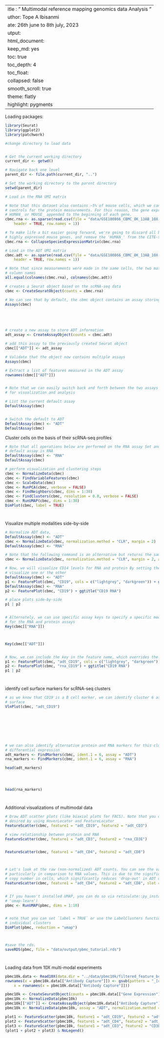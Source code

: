 ---
Title : " Multimodal reference mapping genomics data Analysis " 
author: Tope A Ibisanmi
date: 26th  june to 8th july, 2023
output: 
  html_document: 
    keep_md: yes 
    toc: true  
    toc_depth: 4
    toc_float: 
      collapsed: false 
      smooth_scroll: true
    theme: flatly  
    highlight: pygments 
--- 


Loading packages:

```r
library(Seurat)
library(ggplot2)
library(patchwork)

#change directory to load data


# Get the current working directory
current_dir <- getwd()

# Navigate back one level
parent_dir <- file.path(current_dir, "..")

# Set the working directory to the parent directory
setwd(parent_dir)

# Load in the RNA UMI matrix

# Note that this dataset also contains ~5% of mouse cells, which we can use as negative
# controls for the protein measurements. For this reason, the gene expression matrix has
# HUMAN_ or MOUSE_ appended to the beginning of each gene.
cbmc.rna <- as.sparse(read.csv(file = "data/GSE100866_CBMC_8K_13AB_10X-RNA_umi.csv.gz", sep = ",",
    header = TRUE, row.names = 1))

# To make life a bit easier going forward, we're going to discard all but the top 100 most
# highly expressed mouse genes, and remove the 'HUMAN_' from the CITE-seq prefix
cbmc.rna <- CollapseSpeciesExpressionMatrix(cbmc.rna)

# Load in the ADT UMI matrix
cbmc.adt <- as.sparse(read.csv(file = "data/GSE100866_CBMC_8K_13AB_10X-ADT_umi.csv.gz", sep = ",",
    header = TRUE, row.names = 1))

# Note that since measurements were made in the same cells, the two matrices have identical
# column names
all.equal(colnames(cbmc.rna), colnames(cbmc.adt))


``` 






```r


# creates a Seurat object based on the scRNA-seq data
cbmc <- CreateSeuratObject(counts = cbmc.rna)

# We can see that by default, the cbmc object contains an assay storing RNA measurement
Assays(cbmc)





# create a new assay to store ADT information
adt_assay <- CreateAssayObject(counts = cbmc.adt)

# add this assay to the previously created Seurat object
cbmc[["ADT"]] <- adt_assay

# Validate that the object now contains multiple assays
Assays(cbmc)

# Extract a list of features measured in the ADT assay
rownames(cbmc[["ADT"]])


# Note that we can easily switch back and forth between the two assays to specify the default
# for visualization and analysis

# List the current default assay
DefaultAssay(cbmc)


# Switch the default to ADT
DefaultAssay(cbmc) <- "ADT"
DefaultAssay(cbmc)

```  


Cluster cells on the basis of their scRNA-seq profiles
```r


# Note that all operations below are performed on the RNA assay Set and verify that the
# default assay is RNA
DefaultAssay(cbmc) <- "RNA"
DefaultAssay(cbmc)

# perform visualization and clustering steps
cbmc <- NormalizeData(cbmc)
cbmc <- FindVariableFeatures(cbmc)
cbmc <- ScaleData(cbmc)
cbmc <- RunPCA(cbmc, verbose = FALSE)
cbmc <- FindNeighbors(cbmc, dims = 1:30)
cbmc <- FindClusters(cbmc, resolution = 0.8, verbose = FALSE)
cbmc <- RunUMAP(cbmc, dims = 1:30)
DimPlot(cbmc, label = TRUE)




```  




Visualize multiple modalities side-by-side

```r

# Normalize ADT data,
DefaultAssay(cbmc) <- "ADT"
cbmc <- NormalizeData(cbmc, normalization.method = "CLR", margin = 2)
DefaultAssay(cbmc) <- "RNA"

# Note that the following command is an alternative but returns the same result
cbmc <- NormalizeData(cbmc, normalization.method = "CLR", margin = 2, assay = "ADT")

# Now, we will visualize CD14 levels for RNA and protein By setting the default assay, we can
# visualize one or the other
DefaultAssay(cbmc) <- "ADT"
p1 <- FeaturePlot(cbmc, "CD19", cols = c("lightgrey", "darkgreen")) + ggtitle("CD19 protein")
DefaultAssay(cbmc) <- "RNA"
p2 <- FeaturePlot(cbmc, "CD19") + ggtitle("CD19 RNA")

# place plots side-by-side
p1 | p2


# Alternately, we can use specific assay keys to specify a specific modality Identify the key
# for the RNA and protein assays
Key(cbmc[["RNA"]])



Key(cbmc[["ADT"]])


# Now, we can include the key in the feature name, which overrides the default assay
p1 <- FeaturePlot(cbmc, "adt_CD19", cols = c("lightgrey", "darkgreen")) + ggtitle("CD19 protein")
p2 <- FeaturePlot(cbmc, "rna_CD19") + ggtitle("CD19 RNA")
p1 | p2




``` 









identify cell surface markers for scRNA-seq clusters

```r
# as we know that CD19 is a B cell marker, we can identify cluster 6 as expressing CD19 on the
# surface
VlnPlot(cbmc, "adt_CD19")








# we can also identify alternative protein and RNA markers for this cluster through
# differential expression
adt_markers <- FindMarkers(cbmc, ident.1 = 6, assay = "ADT")
rna_markers <- FindMarkers(cbmc, ident.1 = 6, assay = "RNA")

head(adt_markers)




head(rna_markers)




```







Additional visualizations of multimodal data

```r
# Draw ADT scatter plots (like biaxial plots for FACS). Note that you can even 'gate' cells if
# desired by using HoverLocator and FeatureLocator
FeatureScatter(cbmc, feature1 = "adt_CD19", feature2 = "adt_CD3")

# view relationship between protein and RNA
FeatureScatter(cbmc, feature1 = "adt_CD3", feature2 = "rna_CD3E")


FeatureScatter(cbmc, feature1 = "adt_CD4", feature2 = "adt_CD8")



# Let's look at the raw (non-normalized) ADT counts. You can see the values are quite high,
# particularly in comparison to RNA values. This is due to the significantly higher protein
# copy number in cells, which significantly reduces 'drop-out' in ADT data
FeatureScatter(cbmc, feature1 = "adt_CD4", feature2 = "adt_CD8", slot = "counts")



```





```r


# If you haven't installed UMAP, you can do so via reticulate::py_install(packages =
# 'umap-learn')
pbmc <- RunUMAP(pbmc, dims = 1:10)


# note that you can set `label = TRUE` or use the LabelClusters function to help label
# individual clusters
DimPlot(pbmc, reduction = "umap")



#save the rds.
saveRDS(pbmc, file = "data/output/pbmc_tutorial.rds")




```








Loading data from 10X multi-modal experiments

```r

pbmc10k.data <- Read10X(data.dir = "../data/pbmc10k/filtered_feature_bc_matrix/")
rownames(x = pbmc10k.data[["Antibody Capture"]]) <- gsub(pattern = "_[control_]*TotalSeqB", replacement = "",
    x = rownames(x = pbmc10k.data[["Antibody Capture"]]))

pbmc10k <- CreateSeuratObject(counts = pbmc10k.data[["Gene Expression"]], min.cells = 3, min.features = 200)
pbmc10k <- NormalizeData(pbmc10k)
pbmc10k[["ADT"]] <- CreateAssayObject(pbmc10k.data[["Antibody Capture"]][, colnames(x = pbmc10k)])
pbmc10k <- NormalizeData(pbmc10k, assay = "ADT", normalization.method = "CLR")

plot1 <- FeatureScatter(pbmc10k, feature1 = "adt_CD19", feature2 = "adt_CD3", pt.size = 1)
plot2 <- FeatureScatter(pbmc10k, feature1 = "adt_CD4", feature2 = "adt_CD8a", pt.size = 1)
plot3 <- FeatureScatter(pbmc10k, feature1 = "adt_CD3", feature2 = "CD3E", pt.size = 1)
(plot1 + plot2 + plot3) & NoLegend()




```

